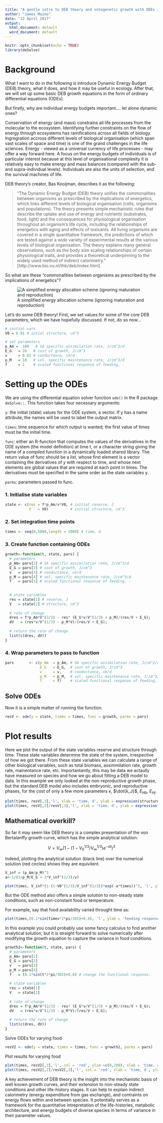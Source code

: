 ```yaml
---
title: "A gentle intro to DEB theory and ontogenetic growth with ODEs in R"
author: "James Maino"
date: "22 April 2017"
output:
  html_document: default
  word_document: default
---
```



```r
knitr::opts_chunk$set(echo = TRUE)
library(deSolve)
```

# Background
What I want to do in the following is introduce Dynamic Energy Budget (DEB) theory, what it does, and how it may be useful in ecology. After that, we will set up some basic DEB growth equations in the form of ordinary differential equations (ODEs). 

But firstly, why are individual energy budgets important.... let alone dynamic ones?

Conservation of energy (and mass) constrains all life processes from the molecular to the ecosystem. Identifying further constraints on the flow of energy through ecosystems has ramifications across all fields of biology. Ingregration accross different levels of biological organisation (which span vast scales of space and time) is one of the grand challenges in the life sciences. Energy - viewed as a universal currency of life processes - may offer a way forward here. A focus on the energy budgets of individuals is of particular interest because at this level of organisational complexity it is relatively easy to make energy and mass balances (compared with the sub- and supra-individual levels). Individuals are also the units of selection, and the survival machines of life.

DEB theory's creator, Bas Kooijman, describes it as the following:

>"The Dynamic Energy Budget (DEB) theory unifies the commonalities between organisms as prescribed by the implications of energetics, which links different levels of biological organisation (cells, organisms and populations). The theory presents simple mechanistic rules that describe the uptake and use of energy and nutrients (substrates, food, light) and the consequences for physiological organisation throughout an organism's life cycle, including the relationships of energetics with aging and effects of toxicants. All living organisms are covered in a single quantitative framework, the predictions of which are tested against a wide variety of experimental results at the various levels of biological organisation. The theory explains many general observations, such as the body size scaling relationships of certain physiological traits, and provides a theoretical underpinning to the widely used method of indirect calorimetry."  [http://www.bio.vu.nl/thb/deb/index.html]

So what are these "commonalities between organisms as prescribed by the implications of energetics"?

![A simplified energy allocation scheme (ignoring maturation and reproduction)](allocation.png)

Let's do some DEB theory! First, we set values for some of the core DEB parameters, which we have hopefully discussed. If not, do so now...

```r
# initial vars
V0 = 0.01 # intial structure, cm^3

# set parameters
p_Am =  100   # SA specific assimilation rate, J/cm^2/d
E_G   = 28   # cost of growth, J/cm^3
v     = 0.02 # conductance, cm/d
p_M   = 18   # vol. specific maintenance rate, J/cm^3/d
f     = 1    # scaled functional response of feeding, -
```


# Setting up the ODEs
We are using the differential equation solver function `ode()` in the R package `deSolve::`. This function takes four necessary arguments: 

`y`:	the initial (state) values for the ODE system, a vector. If y has a name attribute, the names will be used to label the output matrix.

`times`: time sequence for which output is wanted; the first value of times must be the initial time.

`func`: either an R-function that computes the values of the derivatives in the ODE system (the model definition) at time t, or a character string giving the name of a compiled function in a dynamically loaded shared library.
The return value of func should be a list, whose first element is a vector containing the derivatives of y with respect to time, and whose next elements are global values that are required at each point in times. The derivatives must be specified in the same order as the state variables y.

`parms`: parameters passed to func.

### 1. Initialise state variables
```r
state <- c(res = f*p_Am/v*V0, # initial reserve, J
           V   = V0)          # initial structure, cm^3
```

### 2. Set integration time points
```r
times <- seq(0,5000,length = 1000) # time, d
```

### 3. Create function containing ODEs
```r
growth<-function(t, state, pars) {
  # parameters
  p_Am= pars[1] # SA specific assimilation rate, J/cm^2/d
  E_G = pars[2] # cost of growth, J/cm^3
  v   = pars[3] # conductance, cm/d
  p_M = pars[4] # vol. specific maintenance rate, J/cm^3/d
  f   = pars[5] # scaled functional response of feeding, -
   
  
  # state variables
  res = state[1] # reserve, J
  V   = state[2] # structure, cm^3
  
  # rate of change
  dres = f*p_Am*V^(2/3) - res* (E_G*v/V^(1/3) + p_M)/(res/V + E_G);
  dV   = (res*v/V^(1/3) - p_M*V)/(res/V + E_G);
  
  # return the rate of change
  list(c(dres, dV))
}
```

### 4. Wrap parameters to pass to function
```r
pars       <- c(p_Am  = p_Am, # SA specific assimilation rate, J/cm^2/d
                E_G   = E_G,  # cost of growth, J/cm^3
                v     = v,    # conductance, cm/d
                p_M   = p_M,  # vol. specific maintenance rate, J/cm^3/d
                f     = f)    # scaled functional response of feeding, -
```

## Solve ODEs
Now it is a simple matter of running the function.
```r
resV <- ode(y = state, times = times, func = growth, parms = pars)

```

# Plot results
Here we plot the output of the state variables reserve and structure through time. These state variables determine the state of the system, irrespective of how we got there. From these state variables we can calculate a range of other biological variables, such as total biomass, assimmilation rate, growth rate, mainentance rate, etc. Importantantly, this may be data we actaully have measured on species and how we go about fitting a DEB model to data. In this example we only looked at the non-reproductive growth phase, but the standard DEB model also includes embryonic, and reproductive phases, for the cost of only a few more parameters $\kappa$, $\dot{k_J}$, $E_{Hb}$, $E_{Hj}$. 
```r
plot(times, resV[,3],'l', xlab = 'time, d', ylab = expression(structure*","~ cm^3))
plot(times, resV[,2]/resV[,3],'l', xlab = 'time, d', ylab = expression(reserve/structure*","~J/cm^3))
```

## Mathematical overkill? 
So far it may seem like DEB theory is a complex presentation of the von Bertalanffy growth curve, which has the simple analytical solution:

$$V = V_\infty(1-(1-V_0^{1/3}/V_\infty^{1/3})e^{-at})^3$$

Indeed, plotting the analytical solution (black line) over the numerical solution (red circles) shows they are equivilent.


```r
V_inf = (p_Am/p_M)^3
a<-1/(3/p_M/E_G + 3*V_inf^(1/3)/v)

plot(times, V_inf*(1-(1-V0^(1/3)/V_inf^(1/3))*exp(-a*times))^3, 'l', ylab = expression(V*','~cm^3));points(resV[seq(1,length(times),100),1],  resV[seq(1,length(times),100),3], col = 'red')
```

But the ODE method also offers a simple solution to non-steady state conditions, such as non-constant food or temperature.

For example, say that food availability varied throught time as:

```r
plot(times,(0.1*sin(times*2*pi/365)+0.8), 'l', ylab = 'feeding response, -', main = 'f = 0.1*sin(times*2*pi/365)+0.8')
```

In this example you could probably use some fancy calculus to find another analytical solution, but it is straight forward to solve numerically after modifying the growth equation to capture the variance in food conditions.

```r
growth2<-function(t, state, pars) {
  # parameters
  p_Am= pars[1]
  E_G = pars[2]
  v   = pars[3]
  p_M = pars[4]
  f   = (0.1*sin(t*2*pi/365)+0.8) # change the functional response.
  
  # state variables
  res = state[1]
  V   = state[2]
  
  # rate of change
  dres = f*p_Am*V^(2/3) - res* (E_G*v/V^(1/3) + p_M)/(res/V + E_G);
  dV   = (res*v/V^(1/3) - p_M*V)/(res/V + E_G);
  
  # return the rate of change
  list(c(dres, dV))
}
```


Solve ODEs for varying food
```r
resV2 <- ode(y = state, times = times, func = growth2, parms = pars)

```

Plot results for varying food
```r
plot(times, resV2[,3],'l', col = 'red', ylim =c(0,200), xlab = 'time, d', ylab = expression(structure*","~ cm^3));lines(times, resV[,3])
plot(times, resV2[,2]/resV2[,3],'l', col = 'red', xlab = 'time, d', ylab = expression(reserve/structure*","~J/cm^3));lines(times, resV[,2]/resV[,3])
```

A key achievement of DEB theory is the insight into the mechanistic basis of well known growth curves, and their extension to non-steady state conditions and other life-history stages. It can help to explain indirect calorimetry (energy expenditure from gas exchange), and contraints on energy flows within and between species. It potentially serves as a framework for the quantitative intrepretation of the life-histories, metabolic architecture, and energy budgets of diverse species in terms of variance in their parameter values. 
